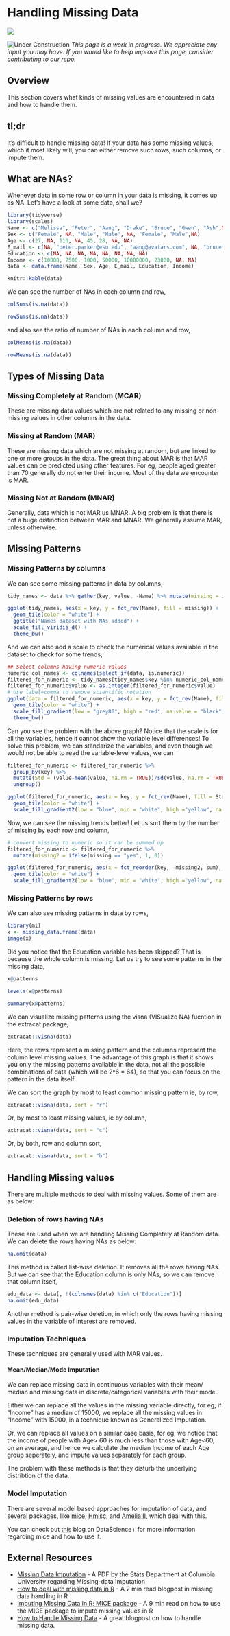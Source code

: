 # Handling Missing Data {#missing}

![](images/banners/banner_missing.png)


<!-- Under Construction Section
----------------------------------------------------------------------------- -->
![Under Construction](images/banners/banner_under_construction.png)
*This page is a work in progress. We appreciate any input you may have. If you would like to help improve this page, consider [contributing to our repo](contribute.html).*
<!-- ------------------------------------------------------------------------ -->

## Overview
This section covers what kinds of missing values are encountered in data and how to handle them.

## tl;dr
It's difficult to handle missing data! If your data has some missing values, which it most likely will, you can either remove such rows, such columns, or impute them.

## What are NAs?

Whenever data in some row or column in your data is missing, it comes up as NA. Let's have a look at some data, shall we?
```r
library(tidyverse)
library(scales)
Name <- c("Melissa", "Peter", "Aang", "Drake", "Bruce", "Gwen", "Ash",NA)
Sex <- c("Female", NA, "Male", "Male", NA, "Female", "Male",NA)
Age <- c(27, NA, 110, NA, 45, 28, NA, NA)
E_mail <- c(NA, "peter.parker@esu.edu", "aang@avatars.com", NA, "bruce.wayne@wayne.org", "gwen.stacy@esu.edu", "ash.ketchum@pokemon.com", NA)
Education <- c(NA, NA, NA, NA, NA, NA, NA, NA)
Income <- c(10000, 7500, 1000, 50000, 10000000, 23000, NA, NA)
data <- data.frame(Name, Sex, Age, E_mail, Education, Income)
```

```r
knitr::kable(data)
```

We can see the number of NAs in each column and row,
```r
colSums(is.na(data))
```

```r
rowSums(is.na(data))
```

and also see the ratio of number of NAs in each column and row,
```r
colMeans(is.na(data))
```

```r
rowMeans(is.na(data))
```

## Types of Missing Data

### Missing Completely at Random (MCAR)

These are missing data values which are not related to any missing or non-missing values in other columns in the data.

### Missing at Random (MAR)

These are missing data which are not missing at random, but are linked to one or more groups in the data. The great thing about MAR is that MAR values can be predicted using other features. For eg, people aged greater than 70 generally do not enter their income. 
Most of the data we encounter is MAR.

### Missing Not at Random (MNAR)

Generally, data which is not MAR us MNAR. A big problem is that there is not a huge distinction between MAR and MNAR. We generally assume MAR, unless otherwise.

## Missing Patterns 

### Missing Patterns by columns

We can see some missing patterns in data by columns,
```r
tidy_names <- data %>% gather(key, value, -Name) %>% mutate(missing = ifelse(is.na(value), "yes", "no"))
```

```r
ggplot(tidy_names, aes(x = key, y = fct_rev(Name), fill = missing)) +
  geom_tile(color = "white") + 
  ggtitle("Names dataset with NAs added") +
  scale_fill_viridis_d() +
  theme_bw()
```

And we can also add a scale to check the numerical values available in the dataset to check for some trends,

```r
## Select columns having numeric values
numeric_col_names <- colnames(select_if(data, is.numeric))
filtered_for_numeric <- tidy_names[tidy_names$key %in% numeric_col_names,]
filtered_for_numeric$value <- as.integer(filtered_for_numeric$value)
# Use label=comma to remove scientific notation
ggplot(data = filtered_for_numeric, aes(x = key, y = fct_rev(Name), fill = value)) +
  geom_tile(color = "white") + 
  scale_fill_gradient(low = "grey80", high = "red", na.value = "black", label=comma) + 
  theme_bw()
```

Can you see the problem with the above graph? Notice that the scale is for all the variables, hence it cannot show the variable level differences!
To solve this problem, we can standarize the variables, and even though we would not be able to read the variable-level values, we can 
```r
filtered_for_numeric <- filtered_for_numeric %>% 
  group_by(key) %>% 
  mutate(Std = (value-mean(value, na.rm = TRUE))/sd(value, na.rm = TRUE)) %>% 
  ungroup()

ggplot(filtered_for_numeric, aes(x = key, y = fct_rev(Name), fill = Std)) +
  geom_tile(color = "white") + 
  scale_fill_gradient2(low = "blue", mid = "white", high ="yellow", na.value = "black") + theme_bw()

```

Now, we can see the missing trends better! Let us sort them by the number of missing by each row and column,

```r
# convert missing to numeric so it can be summed up
filtered_for_numeric <- filtered_for_numeric %>% 
  mutate(missing2 = ifelse(missing == "yes", 1, 0))

ggplot(filtered_for_numeric, aes(x = fct_reorder(key, -missing2, sum), y = fct_reorder(Name, -missing2, sum), fill = Std)) +
  geom_tile(color = "white") + 
  scale_fill_gradient2(low = "blue", mid = "white", high ="yellow", na.value = "black") + theme_bw()

```

### Missing Patterns by rows

We can also see missing patterns in data by rows,
```r
library(mi)
x <- missing_data.frame(data)
image(x)
```

Did you notice that the Education variable has been skipped? That is because the whole column is missing.
Let us try to see some patterns in the missing data,

```r
x@patterns
```


```r
levels(x@patterns)
```

```r
summary(x@patterns)
```

We can visualize missing patterns using the visna (VISualize NA) fucntion in the extracat package,
```r
extracat::visna(data)
```
Here, the rows represent a missing pattern and the columns represent the column level missing values. The advantage of this graph is that it shows you only the missing patterns available in the data, not all the possible combinations of data (which will be 2^6 = 64), so that you can focus on the pattern in the data itself. 

We can sort the graph by most to least common missing pattern ie, by row, 
```r
extracat::visna(data, sort = "r")
```

Or, by most to least missing values, ie by column,
```r
extracat::visna(data, sort = "c")
```

Or, by both, row and column sort,
```r
extracat::visna(data, sort = "b")
```

## Handling Missing values

There are multiple methods to deal with missing values. Some of them are as below:

### Deletion of rows having NAs

These are used when we are handling Missing Completely at Random data.
We can delete the rows having NAs as below:
```r
na.omit(data)
```

This method is called list-wise deletion. It removes all the rows having NAs. But we can see that the Education column is only NAs, so we can remove that column itself,
```r
edu_data <- data[, !(colnames(data) %in% c("Education"))]
na.omit(edu_data)
```

Another method is pair-wise deletion, in which only the rows having missing values in the variable of interest are removed.

### Imputation Techniques

These techniques are generally used with MAR values.

#### Mean/Median/Mode Imputation

We can replace missing data in continuous variables with their mean/ median and missing data in discrete/categorical variables with their mode.

Either we can replace all the values in the missing variable directly, for eg, if "Income" has a median of 15000, we replace all the missing values in "Income" with 15000, in a technique known as Generalized Imputation.

Or, we can replace all values on a similar case basis, for eg, we notice that the income of people with Age> 60 is much less than those with Age<60, on an average, and hence we calculate the median Income of each Age group seperately, and impute values separately for each group.

The problem with these methods is that they disturb the underlying distribtion of the data.

### Model Imputation
There are several model based approaches for imputation of data, and several packages, like [mice](https://cran.r-project.org/web/packages/mice/index.html), [Hmisc](https://cran.r-project.org/web/packages/Hmisc/index.html), and [Amelia II](https://cran.r-project.org/web/packages/Amelia/index.html), which deal with this.

You can check out [this](https://datascienceplus.com/imputing-missing-data-with-r-mice-package/) blog on DataScience+ for more information regarding mice and how to use it.

## External Resources
- [Missing Data Imputation](http://www.stat.columbia.edu/~gelman/arm/missing.pdf){target="_blank"} - A PDF by the Stats Department at Columbia University regarding Missing-data Imputation
- [How to deal with missing data in R](https://datascienceplus.com/missing-values-in-r/){target="_blank"} - A 2 min read blogpost in missing data handling in R
- [Imputing Missing Data in R; MICE package](https://datascienceplus.com/imputing-missing-data-with-r-mice-package/){target="_blank"} - A 9 min read on how to use the MICE package to impute missing values in R
- [How to Handle Missing Data](https://towardsdatascience.com/how-to-handle-missing-data-8646b18db0d4){target="_blank"} - A great blogpost on how to handle missing data.
